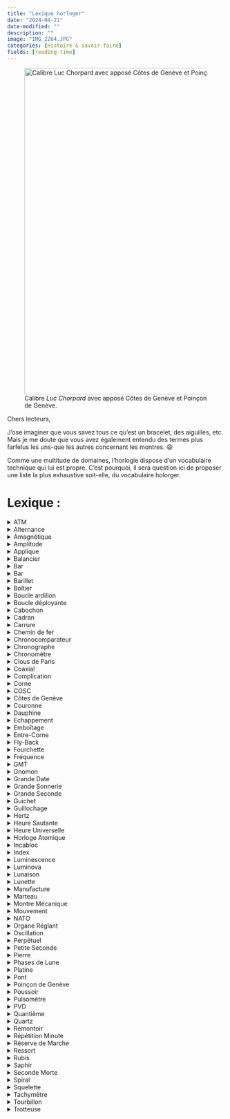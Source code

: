 ```yaml
---
title: "Lexique horloger"
date: "2024-04-21"
date-modified: ""
description: ""
image: "IMG_2264.JPG"
categories: [Histoire & savoir-faire] 
fields: [reading-time]
---
```


![Calibre *Luc Chorpard* avec apposé Côtes de Genève et Poinçon de Genève.](IMG_2265.JPG){fig-align="center" width="20cm"}

Chers lecteurs,

J'ose imaginer que vous savez tous ce qu'est un bracelet, des aiguilles, etc. Mais je me doute que vous avez également entendu des termes plus farfelus les uns-que les autres concernant les montres. 😄

Comme une multitude de domaines, l'horlogie dispose d'un vocabulaire technique qui lui est propre. C'est pourquoi, il sera question ici de proposer une liste la plus exhaustive soit-elle, du vocabulaire holorger.

# **Lexique :**

<details>

<summary>ATM</summary>


<br> Abbréviation d' « atmosphère normale », ATM est une unité de pression indiquant l'étanchéité d'une montre. Par exemple, une montre offrant une étanchéité de 10ATM résiste à une pression de 10 bars, soit 100 mètres de profondeur. Cependant, c'est une indication à ne pas prendre au premier degré. Par exemple, la plongée requiert une capacité de 20ATM minimum.

![Tudor Pelagos, étenchéité de 50 ATM](atm.jpeg){fig-align="center" width="10cm"}

</details>

<details>

<summary>Alternance</summary>

<br> Déplacement d'un pendule ou d'un balancier entre deux positions extrêmes (A' \> A »). Deux alternances, soit un aller-retour, constituent une oscillation, soit le fameux « tic-tac » d'une montre. En règle générale, un balancier compte 5 oscillations par seconde (fréquence de marche de 18,000 alternances à l'heure -- 2,5Hz), 8 oscillations par seconde (fréquence de marche de 28,800 alternances à l'heure -- 4Hz) ou 10 oscillations par seconde (fréquence de marche de 36,000 alternances à l'heure -- 5Hz).

</details>

<details>

<summary>Amagnétique</summary>

<br> Se dit d'une montre dont le fonctionnement des organes réglants ne sont pas affectés par le magnétisme. La majorité des pièces d'horlogerie étant fabriquées à partir de métaux et d'alliages ferreux, celles-ci sont habituellement déréglées par les champs magnétiques. La définition d'une montre antimagnétique est régie par la norme ISO 764, celle-ci devant être apte à fonctionner après une exposition accidentelle à un champ de 4800 A/m (soit 60 gauss).

![](amagnétisme.webp){fig-align="center" width="10cm"}

</details>

<details>

<summary>Amplitude</summary>

<br> Angle maximum entre les deux positions extrêmes d'une pendule ou d'un balancier (A\>A »). Cela équivaut au trajet complet effectué par le balancier lors d'une alternance. En règle générale, l'amplitude d'un balancier se situe entre 180° et 315°. Si l'amplitude dépasse cette valeur, le balancier peut buter contre la fourchette, ce que les horlogers appellent le rabattement.

![](amplitude.jpeg){fig-align="center" width="10cm"}

</details>

<details>

<summary>Applique</summary>

<br> Les appliques sont les index ou marquages découpés dans une plaque métallique puis apposés à même le cadran, soit par collage ou par rivetage.

</details>

<details>

<summary>Balancier</summary>

<br> Élément mobile généralement de forme circulaire, c'est l'organe qui règle la montre. Celui-ci oscille sur son axe de rotation et est accouplé au spiral, ressort lui permettant d'imprimer un mouvement de va-et-vient parfaitement régulier, appelé oscillation (le fameux « tic-tac »). Dans le cas des montres à quartz, le spiral est remplacé par un moteur électrique alimenté par une pile.

</details>

<details>

<summary>Bar</summary>

<br> Unité de pression atmosphérique de référence, 1 bar soit 1013 hectopascals, c'est un terme permettant d'indiquer l'étanchéité d'une montre (voir aussi ATM).

</details>

<details>

<summary>Bar</summary>

<br> Unité de pression atmosphérique de référence, 1 bar soit 1013 hectopascals, c'est un terme permettant d'indiquer l'étanchéité d'une montre (voir aussi ATM).

</details>

<details>

<summary>Barillet</summary>

<br> Le barillet est un ensemble formé d'une boîte cylindrique et d'une roue dentée fermée par un couvercle. Il permet d'accumuler l'énergie produite par le système de remontage pour ensuite la redistribuer aux différents engrenages du mouvement.

</details>

<details>

<summary>Boîtier</summary>

<br> Le boîtier (ou boîte) est la principale protection d'une montre et permet de protéger le mécanisme contre les chocs, l'humidité ainsi que la poussière. Il est composé d'une partie principale appelée carrure contenant le mouvement, le cadran et les aiguilles, à laquelle sont fixés les divers éléments extérieurs.

</details>

<details>

<summary>Boucle ardillon</summary>

<br> La boucle ardillon est le type de fermoir le plus classique, composé d'une pointe métallique articulée sur une boucle permettant de fermer le bracelet grâce à une perforation dans le brin percé.

</details>

<details>

<summary>Boucle déployante</summary>

<br> La boucle déployante est un fermoir articulé qui se déploie lors de son ouverture. Elle permet notamment à la montre de flotter autour du poignet en cas d'ouverture accidentelle.

</details>

<details>

<summary>Cabochon</summary>

<br> Désigne un type d'ornement utilisé sur la couronne et parfois sur le cadran. Il s'agit généralement d'une pierre précieuse ou fine, polie (et non taillée).

</details>

<details>

<summary>Cadran</summary>

<br> Le cadran est une pièce généralement métallique sur laquelle s'affiche des indications diverses telles que les heures, minutes et secondes.

</details>

<details>

<summary>Carrure</summary>

<br> La carrure est l'une des trois pièces maîtresses du boîtier qui accueille le mouvement. Elle se trouve entre le fond de boîte et la lunette de la montre.

</details>

<details>

<summary>Chemin de fer</summary>

<br> Échelle de minuterie imprimée sur le cadran qui se distingue de par sa ressemblance avec les rails d'un chemin de fer.

</details>

<details>

<summary>Chronocomparateur</summary>

<br> Appareil d'horloger permettant de tester rapidement la marche d'une montre, généralement en 1 à 3 minutes, grâce au son généré par les chocs de l'échappement. Ceux-ci sont ensuite transformés en émissions de courant éléctrique variable puis amplifiés. Un chronocomparateur permet notamment de de vérifier la précision d'une montre puis de détecter des anomalies.

</details>

<details>

<summary>Chronographe</summary>

<br> Un chronographe est une montre indiquant les heures, les minutes et les secondes, complétée d'une aiguille se mettant en marche/arrêt sur simple action d'un poussoir afin de mesurer la durée d'un événement. Il possède généralement des compteurs d'heures et minutes totalisant les tours de l'aiguille du chronographe.

</details>

<details>

<summary>Chronomètre</summary>

<br> Plus qu'un simple appareil de mesure du temps, en horlogerie, un chronomètre désigne une montre de haute précision ayant obtenu une certification de chronométrie par une organisation spécialisée, neutre et officielle. On recense notamment le Contrôle Officiel Suisse des Chronomètres (COSC), l'observatoire de Genève ou celui de Neuchâtel mais aussi le METAS-Cert

</details>

<details>

<summary>Clous de Paris</summary>

<br> Type de guillochage que l'on retrouve sur des cadrans très classiques, composé de lignes entrecroisée set creusées, formant de petites pyramides.

</details>

<details>

<summary>Coaxial</summary>

<br> Par définition, le terme coaxial signifie « sur le même axe » et désigne donc un mouvement possédant plusieurs aiguilles sur le même axe (heures, minutes, secondes).

</details>

<details>

<summary>Complication</summary>

<br> La complication désigne toute autre fonction qu'une montre peut posséder autre que l'indication des heures, minutes et secondes. Cela comprend par exemple le calendrier perpétuel, le tourbillon, les fuseaux horaires, le chronographe ou encore les phases de lune.

</details>

<details>

<summary>Corne</summary>

<br> Solidaires de la carrure et situées aux extrémités du boîtier, les cornes ont pour fonction d'accrocher le bracelet à la montre. La petite barrette qui s'y loge grâce à de petits trous, passant aussi à l'intérieur du bracelet afin de le maintenir, est également appelée entre-corne.

</details>

<details>

<summary>COSC</summary>

<br> Le Contrôle Officiel Suisse des Chronomètres (COSC), est une association à but non lucratif qui s'occupe de décerner le titre de chronomètre certifié. Pour cela, un système de mesures et de contrôles sur une durée de 15 jours a été rigoureusement mis en place afin de gager la fiabilité et la qualité des montres de manière individuelle (et non par collection). Pour une montre mécanique, l'écart de marche toléré selon les températures et positions testées se situe entre -4 et +6 secondes par jour.

</details>

<details>

<summary>Côtes de Genève</summary>

<br> La décoration en **côtes de Genève** est un type de finition présent sur nombre de mouvements d'horlogerie, principalement pour les platines. Cette décoration est formée de stries parallèles, ondulées, usinées dans le métal à l'aide d'un outil rotatif abrasif qui effectue des passes successives parallèles. Ce type de finition est emblématique de l'horlogerie suisse depuis le fin du [xix]{.smallcaps}^e^ siècle. Les sillons avaient historiquement le rôle de capturer les poussières afin d'éviter qu'elles viennent bloquer les engrenages, cependant la fonction de ces finitions est maintenant surtout décorative.

</details>

<details>

<summary>Couronne</summary>

<br> La couronne (de remontoir) est un bouton présent à l'extérieur du boîtier permettant de remonter le mouvement manuellement ainsi que de régler l'heure de la montre.

</details>

<details>

<summary>Dauphine</summary>

<br> Reprenant la forme d'un triangle effilé dont la forme se continue vers l'embase, les aiguilles dauphines affichent généralement un certain relief sur leur partie centrale, créant des facettes jouant avec les reflets de lumière.

</details>

<details>

<summary>Echappement</summary>

<br> Désigne le mécanisme positionné entre le rouage (l'ensemble des roues et pignons transmettant la force depuis le barillet) et l'organe réglant (ou régulateur -- soit le duo balancier et spiral -- permettant la division en périodes de temps). L'échappement permet d'interrompre le mouvement des roues afin de distribuer l'énergie au balancier à intervalles réguliers. La quasi-totalité des montres suisses utilisent un échappement à ancre composé de 3 groupes de pièces : la roue d'échappement, l'ancre et le double plateau.

</details>

<details>

<summary>Emboîtage</summary>

<br> Étape de l'assemblage d'une montre durant laquelle le mouvement est introduit puis fixé dans le boîtier.

</details>

<details>

<summary>Entre-Corne</summary>

<br> Espace situé entre les cornes d'un boîtier de montre. Sa mesure détermine généralement la largeur du bracelet pouvant être fixé au boîtier. Dans certains cas, l'entre-corne est aussi utilisée pour désigner la tige métallique (pompe) permettant de fixer le bracelet.

</details>

<details>

<summary>Fly-Back</summary>

<br> Aussi appelé « retour en vol », le fly-back est une fonction ayant été mise au point pour les pilotes d'avion, permettant de mesurer la durée d'un événement et de le remettre à zéro sans avoir à arrêter l'aiguille du chronographe.

</details>

<details>

<summary>Fourchette</summary>

<br> Partie de l'ancre ressemblant à une fourchette et faisant la liaison entre le balancier et l'échappement.

</details>

<details>

<summary>Fréquence</summary>

<br> Mesurée en hertz, la fréquence fait référence au nombre d'oscillations qu'effectue le balancier d'une montre en une seule seconde (généralement compris entre 5 et 10). Par vulgarisation, on la traduit souvent en nombre d'alternances par heure, soit 18000 (2,5Hz), 21600 (3Hz), 28800 (4Hz) ou 36000 (5Hz)

</details>

<details>

<summary>GMT</summary>

<br> Abbréviation signifiant « Greenwich Mean Time ». Ce terme désigne l'heure solaire au méridien de l'observatoire de Greenwich en Angleterre, soit un temps civil d'une durée de 24 heures commençant à minuit. Sur une montre, la fonction GMT fait référence à l'affichage d'un second fuseau horaire de façon simultanée avec l'heure locale.

</details>

<details>

<summary>Gnomon</summary>

<br> Le gnomon fut l'un des tout premiers dispositifs de mesure du temps. Ancêtre du cadran solaire, cet instrument astronomique est composé d'un corps placé à la verticale et projetant une ombre dont la longueur détermine les moments de la journée. Au lever et au coucher du soleil, elle est infinie tandis qu'elle est la plus courte à midi lorsque le soleil est à son plus haut.

</details>

<details>

<summary>Grande Date</summary>

<br> Cette complication horlogère permet l'affichage de la date via deux disques distincts, contrairement à une date traditionnelle qui s'affiche sur un seul disque. Le résultat est une date surdimensionnée, d'où son nom de grande date.

</details>

<details>

<summary>Grande Sonnerie</summary>

<br> Cette complication horlogère permet à la montre de sonner au passage des heures, mais également des quarts d'heure. Un bouton-poussoir permet d'activer la sonnerie à la demande. Le nombre de composants nécessaires à l'élaboration d'un tel mouvement en font la complication la plus complexe de toutes.

</details>

<details>

<summary>Grande Seconde</summary>

<br> La grande seconde fait référence à la trotteuse, soit l'aiguille indiquant les secondes au centre d'une montre. Ce terme s'oppose à la petite seconde parfois placée dans un petit cadran à 6 heures.

</details>

<details>

<summary>Guichet</summary>

<br> Petite ouverture située au niveau du cadran et sous laquelle est affichée diverses indications, notamment la date généralement à 3 heures. Un guichet peut aussi afficher d'autres informations telles que le jour, le mois, les phases lunaires, mais aussi les minutes/heures dans le cas d'une « montre à guichet ».

</details>

<details>

<summary>Guillochage</summary>

<br> Technique de gravure, effectuée à la main avec un burin ou à la machine avec un tour à guillocher, permettant de décorer une surface métallique de lignes droites ou de courbes symétriques. Généralement présent sur les cadrans, le guillochage peut aussi être appliqué sur le boîtier d'une montre.

</details>

<details>

<summary>Hertz</summary>

<br> Unité de mesure de fréquence d'un événement sur une seconde. En horlogerie, le Hertz (Hz) est utilisé pour mesurer la fréquence de marche d'un mouvement.

</details>

<details>

<summary>Heure Sautante</summary>

<br> Se dit d'une montre dont l'indication de l'heure se fait dans un guichet (généralement situé à midi) et dont le changement d'heure s'effectue par saut toutes les 60 minutes. Cette complication a été inventée par l'horloger français Blondeau dans les années 1830.

</details>

<details>

<summary>Heure Universelle</summary>

<br> Complication inventée par l'horloger suisse Louis Cottier, permettant à une montre d'afficher simultanément l'heure des 24 fuseaux horaires du monde. L'heure universelle (ou worldtimer en anglais) fonctionne grâce à un anneau rotatif gradué sur 24 heures qui pointe vers un anneau fixe marqué du nom des grandes villes qui représentent chaque fuseau.

</details>

<details>

<summary>Horloge Atomique</summary>

<br> Horloge de très haute précision dont le dispositif oscillant utilise la fréquence des radiations émises entre deux niveaux d'énergie d'atomes. La plus précise d'entre elles dévie d'une seconde tous les 16 milliards d'années.

</details>

<details>

<summary>Incabloc</summary>

<br> Marque déposée d'amortisseur de chocs permettant de conserver l'alignement des axes du balancier d'un mouvement mécanique. Composé d'un bloc renfermant un chaton, une pierre à trou, un contre-pivot et un ressort-lyre, ce système antichocs est le plus utilisé dans les calibres suisses.

</details>

<details>

<summary>Index</summary>

<br> L'index fait référence à un certain marquage des heures, soit les repères ayant progressivement remplacé les chiffres romains ou arabes allant généralement de 1 à 12 sur le cadran.

</details>

<details>

<summary>Luminescence</summary>

<br> Par définition la luminescence désigne l'émission de rayons de lumière. En horlogerie, il s'agit de la matière recouvrant l'index et les aiguilles permettant de lire l'heure dans l'obscurité. Le tritium fût la matière utilisée par le passé mais a été remplacée par le système LumiNova à cause de ses propriétés radioactives.

</details>

<details>

<summary>Luminova</summary>

<br> Le LumiNova est une pâte lumineuse composée d'ampoules de tritum qui permet d'emmagasiner la lumière pour ensuite la refléter une fois plongée dans l'obscurité. Cette matière a permis d'écarter les sels de radium présentes dans le tritium et ainsi évincer la propriété radioactive de cette matière.

</details>

<details>

<summary>Lunaison</summary>

<br> Aussi appelé mois lunaire, la lunaison désigne l'intervalle de temps séparant deux nouvelles lunes consécutives. Ce cycle complet fait approximativement 29,5 jours et se décompose en 8 phases : nouvelle lune, premier croissant, premier quartier, lune gibbeuse croissante, pleine lune, lune gibbeuse décroissante, dernier quartier et dernier croissant.

</details>

<details>

<summary>Lunette</summary>

<br> La lunette est l'un des éléments principaux du boîtier. Elle se trouve sur la partie supérieure, au-dessus de la carrure, et porte la glace de la montre. Celle-ci peut être tournante afin d'indiquer diverses informations telles que la durée d'un événement. Lorsqu'elle est unidirectionnelle, elle ne tourne que dans un seul sens, notamment pour les montres de plongée.

</details>

<details>

<summary>Manufacture</summary>

<br> Symbole de qualité en horlogerie, une manufacture désigne une fabrique produisant ses produits de manière artisanale, soit en quasi-totalité. Ce terme fait notamment écho à un mouvement entièrement développé par une marque.

</details>

<details>

<summary>Marteau</summary>

<br> Le marteau est une pièce métallique qui frappe les timbres afin de les faire vibrer et ainsi produire des sons. C'est une pièce que l'on retrouve dans les montres à sonnerie.

</details>

<details>

<summary>Montre Mécanique</summary>

<br> Une montre mécanique, en opposition à une montre à quartz, est une montre qui fonctionne sans pile. Elle est animée par un mouvement à remontage manuel, nécessitant d'être remonté tous les jours en tournant la couronne, ou automatique qui se remonte par les mouvements de la personne via un rotor tournant autour d'un axe.

</details>

<details>

<summary>Mouvement</summary>

<br> Le mouvement d'une montre désigne l'ensemble des pièces et mécanisme la faisant fonctionner. Les différents types de mouvements sont appelés calibres.

</details>

<details>

<summary>NATO</summary>

<br> Les bracelets NATO ont été mis au point en 1973 à la demande du Ministère de la Défense Britannique qui recherchait un bracelet résistant à toute épreuve afin d'équiper ses armées. Cette origine militaire résonne toujours dans leur nom : North Atlantic Treaty Organization (NATO ou OTAN en français).

</details>

<details>

<summary>Organe Réglant</summary>

<br> Les organes réglants, aussi appelés régulateurs, désignent le balancier et le spiral qui fonctionnent avec l'échappement à ancre. Ils permettent le comptage du temps ainsi que la division en heures, minutes et secondes.

</details>

<details>

<summary>Oscillation</summary>

<br> C'est le déplacement aller-retour d'un pendule ou d'un balancier entre deux positions extrêmes (A' \> A » \> A'). Une oscillation est constituée de deux alternances, c'est le fameux tic-tac d'une montre.

</details>

<details>

<summary>Perpétuel</summary>

<br> Le terme perpétuel fait référence au quantième perpétuel, soit l'affichage de la date par son numéro. Le calendrier perpétuel lui, est un type de complication permettant d'afficher le jour du mois ainsi que le mois sur le cadran d'une montre mécanique. Celui-ci tient compte des mois irréguliers de 31, 30, 29 ou 28 jours puis des années bissextiles.

</details>

<details>

<summary>Petite Seconde</summary>

<br> Fonction permettant d'afficher les secondes dans un compteur déporté, contrairement à la grande seconde dont l'axe est situé au centre de la montre. On retrouve généralement la petite seconde à 6 ou 9 heures.

</details>

<details>

<summary>Pierre</summary>

<br> Aussi appelé rubis (synthétiques), les pierres d'horlogerie permettent de diminuer les frottements au sein d'un mouvement mécanique. Fabriquées en corindon synthétique, elles se reconnaissent immédiatement de par leur couleur rouge-rosée. Cette même matière est également utilisée pour les palettes d'un échappement à ancre.

</details>

<details>

<summary>Phases de Lune</summary>

<br> Les phases de lune sont une complication horlogère permettant l'affichage des diverses phases lunaires sur le cadran d'une montre. Une lunaison se divise en quatre phases : nouvelle lune, premier quartier, pleine lune et dernier quartier, effectuant un cycle complet en 29 jours, 12 heures, 44 minutes et 2,8 secondes.

</details>

<details>

<summary>Platine</summary>

<br> Un mot pour deux définitions. La première désigne est un métal plus précieux que l'or, lourd et inoxydable, que l'on retrouve dans certaines montres de luxe. La seconde désigne la plaque qui soutient les ponts et les organes d'un mouvement mécanique, mais aussi sur laquelle repose le cadran; la platine est creusée et percée pour recevoir les pièces du mouvement.

</details>

<details>

<summary>Pont</summary>

<br> Pièce métallique fixée sur la platine par les pieds et dans laquelle tournent les pivots mobiles du mouvement (barillet, roue de centre, renvoi, ancre, etc). Ses extrémités sont fixées par des vis.

</details>

<details>

<summary>Poinçon de Genève</summary>

<br> Le Poinçon de Genève est le sceau de qualité horlogère instauré par le Grand Conseil du canton de Genève en 1886. Cette certification est un standard d'excellence et l'emblème de la haute-horlogerie genevoise, il garantit la provenance des montres, leur bienfacture et leur fiabilité.

</details>

<details>

<summary>Poussoir</summary>

<br> Le poussoir désigne un bouton que l'on actionne afin de mettre un mécanisme en mouvement. Il permet notamment de commander l'ouverture d'un couvercle ou le démarrage/arrêt d'un chronographe.

</details>

<details>

<summary>Pulsomètre</summary>

<br> Type de chronographe ou échelle de mesure permettant de compter les pulsations du coeur. Selon l'unité de référence, il suffit de déclencher le chronographe -- ou d'attendre que la trotteuse soit à midi -- puis de compter 15 ou 30 pulsation et de regarder l'échelle pulsométrique afin de connaître le rythme cardiaque. C'est une fonction qui était autrefois très utile pour les médecins et infirmières afin de leur éviter de compter les pulsation sur une minute complète

</details>

<details>

<summary>PVD</summary>

<br> Acronyme de Physical Vapor Deposition, soit dépôt physique en phase vapeur, cette expression regroupe plusieurs méthodes. Dans tous les cas, il s'agit d'un procédé de métallisation par dépôt sous vide de films minces. C'est un type de placage qui permet d'obtenir des rendus de couleur, notamment au niveau du boîtier, et bien moins onéreux que le plaqué or par exemple.

</details>

<details>

<summary>Quantième</summary>

<br> Le quantième est un mécanisme qui permet l'affichage de la date du jour sur le cadran d'une montre. S'il est perpétuel, celui-ci tient automatiquement compte des mois de 31 et 30 jours ainsi que de 28 et 29 jours en février, puis des années bissextiles grâce à une mémoire mécanique.

</details>

<details>

<summary>Quartz</summary>

<br> Le quartz, ou oxyde de silicium, est une espèce minérale possédant des propriétés piézoélectriques. En horlogerie, son utilisation permet aux mouvements alimentés par courant électrique, grâce à une pile, de vibrer à une fréquence très élevée (32Khz) et donc d'offrir une très grande précision.

</details>

<details>

<summary>Remontoir</summary>

<br> Le remontoir est une petite tige reliée à une molette désignant souvent la couronne de remontoir, permettant le remontage manuel ou automatique d'une montre. Cette pièce sert à armer, soit retendre le ressort ou remonter le poids des horloges.

</details>

<details>

<summary>Répétition Minute</summary>

<br> La répétition minute est une complication permettant au porteur de la montre de connaître, à la demande, l'heure exacte sans regarder son cadran. C'est une complication particulièrement difficile à réaliser qui, grâce à un petit marteau tapant une clochette miniature, indique le temps via des notes graves et aigües.

</details>

<details>

<summary>Réserve de Marche</summary>

<br> La réserve de marche désigne le temps de fonctionnement d'une montre sans que celle-ci ait besoin d'être remontée, ou portée dans le cas d'une montre automatique. En règle générale, les mécanismes disposent d'une réserve de marche d'environ quarante heures.

</details>

<details>

<summary>Ressort</summary>

<br> En horlogerie, le ressort est un ruban en acier trempé et bleui, ou d'une autre composition spéciale, enroulé à l'intérieur du barillet. C'est la source d'énergie mécanique d'une montre.

</details>

<details>

<summary>Rubis</summary>

<br> Le rubis est une pierre précieuse de couleur rouge composée de corindon, oxyde d'aluminium, d'une grande dureté (2ème minéral le plus dur après le diamant). Elle a donné son nom à une pièce en horlogerie ayant pour fonction de réduire les frottements à certains endroits du mouvement.

</details>

<details>

<summary>Saphir</summary>

<br> Le verre de saphir est un matériau quasiment inrayable ayant pour fonction de protéger le cadran et les aiguilles d'une montre. Certains modèles de luxe l'utilisent même pour remplacer les fonds de boîte.

</details>

<details>

<summary>Seconde Morte</summary>

<br> Caractéristique des montres à quartz, la seconde morte désigne le mouvement d'une aiguille se déplaçant au rythme d'un saut par seconde. Dans l'horlogerie mécanique, la seconde morte est une véritable prouesse technique.

</details>

<details>

<summary>Spiral</summary>

<br> Le spiral est un petit ressort en forme de spirale (qui fait partie de l'organe réglant) permettant de régulariser le mouvement d'une montre. Il ramène le balancier en position initiale pour enclencher une nouvelle oscillation. Sa qualité a un grand impact sur la précision de l'heure donnée.

</details>

<details>

<summary>Squelette</summary>

<br> Aussi appelé mouvement squelette, le squelette est une technique esthétique dans laquelle certaines parties d'une montre ont été entrouvertes afin d'en dévoiler les organes.

</details>

<details>

<summary>Tachymètre</summary>

<br> Le tachymètre est un instrument permettant de mesurer la vitesse. Ce compteur de sport est muni d'un cadran à échelle qui lui sert à calculer une vitesse moyenne en fonction du temps nécessaire pour parcourir une distance donnée (souvent de 1000 mètres).

</details>

<details>

<summary>Tourbillon</summary>

<br> Dispositif mécanique mis au point par Abraham-Louis Breguet en 1801 afin de compenser les écarts de marche causés par la gravité terrestre en position verticale, le tourbillon renferme les composants permettant le va-et-vient du balancier dans une petite cage mobile au centre de la montre effectuant un tour par minute. C'est un mouvement très complexe qui a permis d'améliorer la précision des montres mécaniques.

</details>

<details>

<summary>Trotteuse</summary>

<br> La trotteuse est le nom donné à l'aiguille des secondes qui, avançant par à-coups, suit les oscillations du balancier. La grande trotteuse est fixée au centre du cadran alors que la petite trotteuse est elle placée sur un cadran spécifique.

</details>
